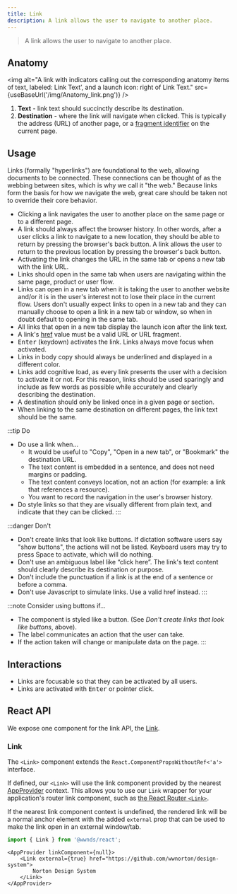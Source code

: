 ```yaml
---
title: Link
description: A link allows the user to navigate to another place.
---
```



> A link allows the user to navigate to another place.

## Anatomy

<img
	alt="A link with indicators calling out the corresponding anatomy items of text, labeled: Link Text’, and a launch icon: right of Link Text."
	src={useBaseUrl('/img/Anatomy_link.png')}
/>

1. **Text** - link text should succinctly describe its destination.
2. **Destination** - where the link will navigate when clicked.
This is typically the address (URL) of another page, or a [fragment identifier](https://www.w3.org/Addressing/URL/4_2_Fragments.html) on the current page.

## Usage

Links (formally "hyperlinks") are foundational to the web, allowing documents to be connected.
These connections can be thought of as the webbing between sites, which is why we call it "the web."
Because links form the basis for how we navigate the web, great care should be taken not to override their core behavior.

- Clicking a link navigates the user to another place on the same page or to a different page.
- A link should always affect the browser history. In other words, after a user clicks a link to navigate to a new location, they should be able to return by pressing the browser's back button.
A link allows the user to return to the previous location by pressing the browser's back button.
- Activating the link changes the URL in the same tab or opens a new tab with the link URL.
- Links should open in the same tab when users are navigating within the same page, product or user flow.
- Links can open in a new tab when it is taking the user to another website and/or it is in the user's interest not to lose their place in the current flow. Users don't usually expect links to open in a new tab and they can manually choose to open a link in a new tab or window, so when in doubt default to opening in the same tab.
- All links that open in a new tab display the launch icon after the link text.
- A link's [href](https://developer.mozilla.org/en-US/docs/Web/HTML/Element/a#attr-href) value must be a valid URL or URL fragment.
- <kbd>Enter</kbd> (keydown) activates the link. Links always move focus when activated.
- Links in body copy should always be underlined and displayed in a different color.
- Links add cognitive load, as every link presents the user with a decision to activate it or not. For this reason, links should be used sparingly and include as few words as possible while accurately and clearly describing the destination.
- A destination should only be linked once in a given page or section.
- When linking to the same destination on different pages, the link text should be the same.

:::tip Do
- Do use a link when…
	- It would be useful to "Copy", "Open in a new tab", or "Bookmark" the destination URL.
	- The text content is embedded in a sentence, and does not need margins or padding.
	- The text content conveys location, not an action (for example: a link that references a resource).
	- You want to record the navigation in the user's browser history.
- Do style links so that they are visually different from plain text, and indicate that they can be clicked.
:::

:::danger Don't
- Don't create links that look like buttons. If dictation software users say "show buttons", the actions will not be listed. Keyboard users may try to press Space to activate, which will do nothing.
- Don't use an ambiguous label like “click here”. The link's text content should clearly describe its destination or purpose.
- Don't include the punctuation if a link is at the end of a sentence or before a comma.
- Don't use Javascript to simulate links. Use a valid href instead.
:::

:::note Consider using buttons if...
- The component is styled like a button. (See _Don't create links that look like buttons_, above).
- The label communicates an action that the user can take.
- If the action taken will change or manipulate data on the page.
:::

## Interactions

- Links are focusable so that they can be activated by all users.
- Links are activated with <kbd>Enter</kbd> or pointer click.

## React API

We expose one component for the link API, the [Link](https://github.com/wwnorton/design-system/tree/main/packages/react/src/components/Link).

### Link

The `<Link>` component extends the `React.ComponentPropsWithoutRef<'a'>` interface.

If defined, our `<Link>` will use the link component provided by the nearest [AppProvider](react-providers#app-provider) context.
This allows you to use our `Link` wrapper for your application's router link component, such as [the React Router `<Link>`](https://reactrouter.com/web/api/Link).

If the nearest link component context is undefined, the rendered link will be a normal anchor element with the added `external` prop that can be used to make the link open in an external window/tab.

```js
import { Link } from '@wwnds/react';
```

```tsx live
<AppProvider linkComponent={null}>
	<Link external={true} href="https://github.com/wwnorton/design-system">
		Norton Design System
	</Link>
</AppProvider>
```

<PropsTable from={Link} />
